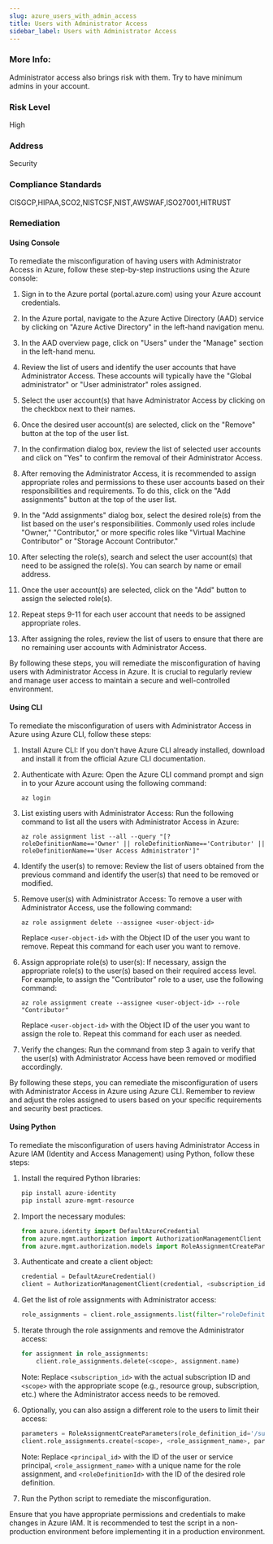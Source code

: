 ```yaml
---
slug: azure_users_with_admin_access
title: Users with Administrator Access
sidebar_label: Users with Administrator Access
---
```


### More Info:

Administrator access also brings risk with them. Try to have minimum admins in your account.

### Risk Level

High

### Address

Security

### Compliance Standards

CISGCP,HIPAA,SCO2,NISTCSF,NIST,AWSWAF,ISO27001,HITRUST
### Remediation

#### Using Console

To remediate the misconfiguration of having users with Administrator Access in Azure, follow these step-by-step instructions using the Azure console:

1. Sign in to the Azure portal (portal.azure.com) using your Azure account credentials.

2. In the Azure portal, navigate to the Azure Active Directory (AAD) service by clicking on "Azure Active Directory" in the left-hand navigation menu.

3. In the AAD overview page, click on "Users" under the "Manage" section in the left-hand menu.

4. Review the list of users and identify the user accounts that have Administrator Access. These accounts will typically have the "Global administrator" or "User administrator" roles assigned.

5. Select the user account(s) that have Administrator Access by clicking on the checkbox next to their names.

6. Once the desired user account(s) are selected, click on the "Remove" button at the top of the user list.

7. In the confirmation dialog box, review the list of selected user accounts and click on "Yes" to confirm the removal of their Administrator Access.

8. After removing the Administrator Access, it is recommended to assign appropriate roles and permissions to these user accounts based on their responsibilities and requirements. To do this, click on the "Add assignments" button at the top of the user list.

9. In the "Add assignments" dialog box, select the desired role(s) from the list based on the user's responsibilities. Commonly used roles include "Owner," "Contributor," or more specific roles like "Virtual Machine Contributor" or "Storage Account Contributor."

10. After selecting the role(s), search and select the user account(s) that need to be assigned the role(s). You can search by name or email address.

11. Once the user account(s) are selected, click on the "Add" button to assign the selected role(s).

12. Repeat steps 9-11 for each user account that needs to be assigned appropriate roles.

13. After assigning the roles, review the list of users to ensure that there are no remaining user accounts with Administrator Access.

By following these steps, you will remediate the misconfiguration of having users with Administrator Access in Azure. It is crucial to regularly review and manage user access to maintain a secure and well-controlled environment.

#### Using CLI

To remediate the misconfiguration of users with Administrator Access in Azure using Azure CLI, follow these steps:

1. Install Azure CLI: If you don't have Azure CLI already installed, download and install it from the official Azure CLI documentation.

2. Authenticate with Azure: Open the Azure CLI command prompt and sign in to your Azure account using the following command:
   ```
   az login
   ```

3. List existing users with Administrator Access: Run the following command to list all the users with Administrator Access in Azure:
   ```
   az role assignment list --all --query "[?roleDefinitionName=='Owner' || roleDefinitionName=='Contributor' || roleDefinitionName=='User Access Administrator']"
   ```

4. Identify the user(s) to remove: Review the list of users obtained from the previous command and identify the user(s) that need to be removed or modified.

5. Remove user(s) with Administrator Access: To remove a user with Administrator Access, use the following command:
   ```
   az role assignment delete --assignee <user-object-id>
   ```
   Replace `<user-object-id>` with the Object ID of the user you want to remove. Repeat this command for each user you want to remove.

6. Assign appropriate role(s) to user(s): If necessary, assign the appropriate role(s) to the user(s) based on their required access level. For example, to assign the "Contributor" role to a user, use the following command:
   ```
   az role assignment create --assignee <user-object-id> --role "Contributor"
   ```
   Replace `<user-object-id>` with the Object ID of the user you want to assign the role to. Repeat this command for each user as needed.

7. Verify the changes: Run the command from step 3 again to verify that the user(s) with Administrator Access have been removed or modified accordingly.

By following these steps, you can remediate the misconfiguration of users with Administrator Access in Azure using Azure CLI. Remember to review and adjust the roles assigned to users based on your specific requirements and security best practices.

#### Using Python

To remediate the misconfiguration of users having Administrator Access in Azure IAM (Identity and Access Management) using Python, follow these steps:

1. Install the required Python libraries:
   ```python
   pip install azure-identity
   pip install azure-mgmt-resource
   ```

2. Import the necessary modules:
   ```python
   from azure.identity import DefaultAzureCredential
   from azure.mgmt.authorization import AuthorizationManagementClient
   from azure.mgmt.authorization.models import RoleAssignmentCreateParameters
   ```

3. Authenticate and create a client object:
   ```python
   credential = DefaultAzureCredential()
   client = AuthorizationManagementClient(credential, <subscription_id>)
   ```

4. Get the list of role assignments with Administrator access:
   ```python
   role_assignments = client.role_assignments.list(filter="roleDefinitionId eq '/subscriptions/{subscriptionId}/providers/Microsoft.Authorization/roleDefinitions/{roleDefinitionId}'")
   ```

5. Iterate through the role assignments and remove the Administrator access:
   ```python
   for assignment in role_assignments:
       client.role_assignments.delete(<scope>, assignment.name)
   ```

   Note: Replace `<subscription_id>` with the actual subscription ID and `<scope>` with the appropriate scope (e.g., resource group, subscription, etc.) where the Administrator access needs to be removed.

6. Optionally, you can also assign a different role to the users to limit their access:
   ```python
   parameters = RoleAssignmentCreateParameters(role_definition_id='/subscriptions/{subscriptionId}/providers/Microsoft.Authorization/roleDefinitions/{roleDefinitionId}', principal_id='<principal_id>')
   client.role_assignments.create(<scope>, <role_assignment_name>, parameters)
   ```

   Note: Replace `<principal_id>` with the ID of the user or service principal, `<role_assignment_name>` with a unique name for the role assignment, and `<roleDefinitionId>` with the ID of the desired role definition.

7. Run the Python script to remediate the misconfiguration.

Ensure that you have appropriate permissions and credentials to make changes in Azure IAM. It is recommended to test the script in a non-production environment before implementing it in a production environment.


